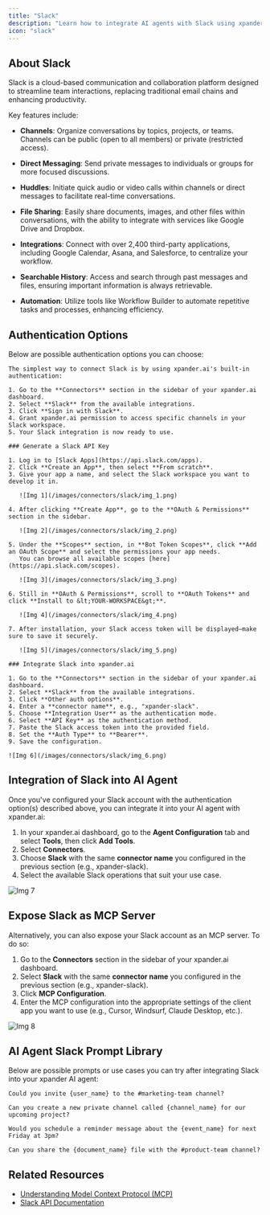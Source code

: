 ```yaml
---
title: "Slack"
description: "Learn how to integrate AI agents with Slack using xpander.ai. Create seamless workflows that automate repetitive tasks, provide instant insights, and enhance team collaboration by leveraging AI-powered assistants directly within your Slack channels and conversations."
icon: "slack"
---
```


## About Slack

Slack is a cloud-based communication and collaboration platform designed to streamline team interactions, replacing traditional email chains and enhancing productivity.

Key features include:

- **Channels**: Organize conversations by topics, projects, or teams. Channels can be public (open to all members) or private (restricted access).

- **Direct Messaging**: Send private messages to individuals or groups for more focused discussions.

- **Huddles**: Initiate quick audio or video calls within channels or direct messages to facilitate real-time conversations.

- **File Sharing**: Easily share documents, images, and other files within conversations, with the ability to integrate with services like Google Drive and Dropbox.

- **Integrations**: Connect with over 2,400 third-party applications, including Google Calendar, Asana, and Salesforce, to centralize your workflow.

- **Searchable History**: Access and search through past messages and files, ensuring important information is always retrievable.

- **Automation**: Utilize tools like Workflow Builder to automate repetitive tasks and processes, enhancing efficiency.


## Authentication Options

Below are possible authentication options you can choose:

<Tabs>

  <Tab title="Built-in xpander.ai Auth">

    The simplest way to connect Slack is by using xpander.ai's built-in authentication:

    1. Go to the **Connectors** section in the sidebar of your xpander.ai dashboard.  
    2. Select **Slack** from the available integrations.  
    3. Click **Sign in with Slack**.  
    4. Grant xpander.ai permission to access specific channels in your Slack workspace.  
    5. Your Slack integration is now ready to use.

  </Tab>

  <Tab title="API Access">

    ### Generate a Slack API Key

    1. Log in to [Slack Apps](https://api.slack.com/apps).  
    2. Click **Create an App**, then select **From scratch**.  
    3. Give your app a name, and select the Slack workspace you want to develop it in.  

       ![Img 1](/images/connectors/slack/img_1.png)

    4. After clicking **Create App**, go to the **OAuth & Permissions** section in the sidebar.  

       ![Img 2](/images/connectors/slack/img_2.png)

    5. Under the **Scopes** section, in **Bot Token Scopes**, click **Add an OAuth Scope** and select the permissions your app needs.  
       You can browse all available scopes [here](https://api.slack.com/scopes).  

       ![Img 3](/images/connectors/slack/img_3.png)

    6. Still in **OAuth & Permissions**, scroll to **OAuth Tokens** and click **Install to &lt;YOUR-WORKSPACE&gt;**.  

       ![Img 4](/images/connectors/slack/img_4.png)

    7. After installation, your Slack access token will be displayed—make sure to save it securely.  

       ![Img 5](/images/connectors/slack/img_5.png)

    ### Integrate Slack into xpander.ai

    1. Go to the **Connectors** section in the sidebar of your xpander.ai dashboard.  
    2. Select **Slack** from the available integrations.  
    3. Click **Other auth options**.  
    4. Enter a **connector name**, e.g., "xpander-slack".  
    5. Choose **Integration User** as the authentication mode.  
    6. Select **API Key** as the authentication method.  
    7. Paste the Slack access token into the provided field.  
    8. Set the **Auth Type** to **Bearer**.  
    9. Save the configuration.  

    ![Img 6](/images/connectors/slack/img_6.png)

  </Tab>
</Tabs>

## Integration of Slack into AI Agent

Once you've configured your Slack account with the authentication option(s) described above, you can integrate it into your AI agent with xpander.ai:

1. In your xpander.ai dashboard, go to the **Agent Configuration** tab and select **Tools**, then click **Add Tools**. 
2. Select **Connectors**.  
3. Choose **Slack** with the same **connector name** you configured in the previous section (e.g., xpander-slack).  
4. Select the available Slack operations that suit your use case.  

![Img 7](/images/connectors/slack/img_7.png)

## Expose Slack as MCP Server

Alternatively, you can also expose your Slack account as an MCP server. To do so:

1. Go to the **Connectors** section in the sidebar of your xpander.ai dashboard.  
2. Select **Slack** with the same **connector name** you configured in the previous section (e.g., xpander-slack).  
3. Click **MCP Configuration**.  
4. Enter the MCP configuration into the appropriate settings of the client app you want to use (e.g., Cursor, Windsurf, Claude Desktop, etc.).

![Img 8](/images/connectors/slack/img_8.png)

## AI Agent Slack Prompt Library

Below are possible prompts or use cases you can try after integrating Slack into your xpander AI agent:

```
Could you invite {user_name} to the #marketing-team channel?
```

````
Can you create a new private channel called {channel_name} for our upcoming project?
````

```
Would you schedule a reminder message about the {event_name} for next Friday at 3pm?
```

```
Can you share the {document_name} file with the #product-team channel?
```

## Related Resources

- [Understanding Model Context Protocol (MCP)](/docs/05-human-interfaces/04-mcp)
- [Slack API Documentation](https://api.slack.com/quickstart)